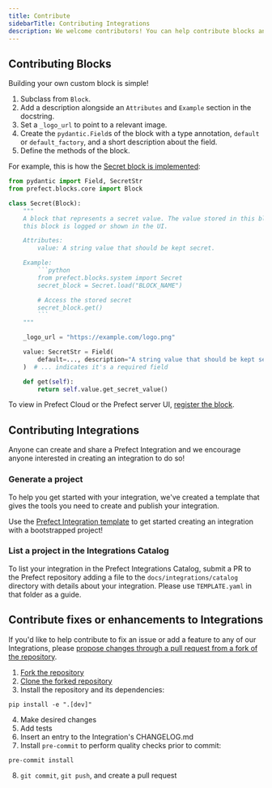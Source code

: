 ```yaml
---
title: Contribute
sidebarTitle: Contributing Integrations
description: We welcome contributors! You can help contribute blocks and integrations by following these steps.
---
```



## Contributing Blocks

Building your own custom block is simple!

1. Subclass from `Block`.
1. Add a description alongside an `Attributes` and `Example` section in the docstring.
1. Set a `_logo_url` to point to a relevant image.
1. Create the `pydantic.Field`s of the block with a type annotation, `default` or `default_factory`, and a short description about the field.
1. Define the methods of the block.

For example, this is how the [Secret block is implemented](https://github.com/PrefectHQ/prefect/blob/main/src/prefect/blocks/system.py#L76-L102):
```python
from pydantic import Field, SecretStr
from prefect.blocks.core import Block

class Secret(Block):
    """
    A block that represents a secret value. The value stored in this block will be obfuscated when
    this block is logged or shown in the UI.

    Attributes:
        value: A string value that should be kept secret.

    Example:
        ```python
        from prefect.blocks.system import Secret
        secret_block = Secret.load("BLOCK_NAME")

        # Access the stored secret
        secret_block.get()
        ```
    """

    _logo_url = "https://example.com/logo.png"

    value: SecretStr = Field(
        default=..., description="A string value that should be kept secret."
    )  # ... indicates it's a required field

    def get(self):
        return self.value.get_secret_value()
```

To view in Prefect Cloud or the Prefect server UI, [register the block](https://docs.prefect.io/concepts/blocks/#registering-blocks-for-use-in-the-prefect-ui).

## Contributing Integrations

Anyone can create and share a Prefect Integration and we encourage anyone interested in creating an integration to do so!

### Generate a project

To help you get started with your integration, we've created a template that gives the tools you need to create and publish your integration.

Use the [Prefect Integration template](https://github.com/PrefectHQ/prefect-collection-template#quickstart) to get started creating an integration with a bootstrapped project!

### List a project in the Integrations Catalog

To list your integration in the Prefect Integrations Catalog, submit a PR to the Prefect repository adding a file to the `docs/integrations/catalog` directory with details about your integration. Please use `TEMPLATE.yaml` in that folder as a guide.

## Contribute fixes or enhancements to Integrations

If you'd like to help contribute to fix an issue or add a feature to any of our Integrations, please [propose changes through a pull request from a fork of the repository](https://docs.github.com/en/pull-requests/collaborating-with-pull-requests/proposing-changes-to-your-work-with-pull-requests/creating-a-pull-request-from-a-fork).

1. [Fork the repository](https://docs.github.com/en/get-started/quickstart/fork-a-repo#forking-a-repository)
2. [Clone the forked repository](https://docs.github.com/en/get-started/quickstart/fork-a-repo#cloning-your-forked-repository)
3. Install the repository and its dependencies:
```
pip install -e ".[dev]"
```
4. Make desired changes
5. Add tests
6. Insert an entry to the Integration's CHANGELOG.md
7. Install `pre-commit` to perform quality checks prior to commit:
```
pre-commit install
```
8. `git commit`, `git push`, and create a pull request
